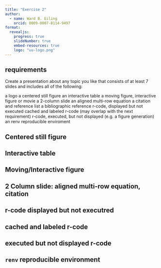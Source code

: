 ```yaml
---
title: "Exercise 2"
author:
  - name: Ward B. Eiling
    orcid: 0009-0007-8114-9497
format: 
  revealjs:
    progress: true
    slideNumber: true
    embed-resources: true
    logo: "uu-logo.png"
---
```


## requirements

Create a presentation about any topic you like that consists of at least 7 slides and includes all of the following:

a logo
a centered still figure
an interactive table
a moving figure, interactive figure or movie
a 2-column slide
an aligned multi-row equation
a citation and reference list
a bibliographic reference
r-code, displayed but not executed
cached and labeled r-code (may overlap with the next requirement)
r-code, executed, but not displayed (e.g. a figure generation)
an renv reproducible enviroment

## Centered still figure

## Interactive table

## Moving/Interactive figure

## 2 Column slide: aligned multi-row equation, citation

## r-code displayed but not executred

## cached and labeled r-code

## executed but not displayed r-code

## `renv` reproducible environment

